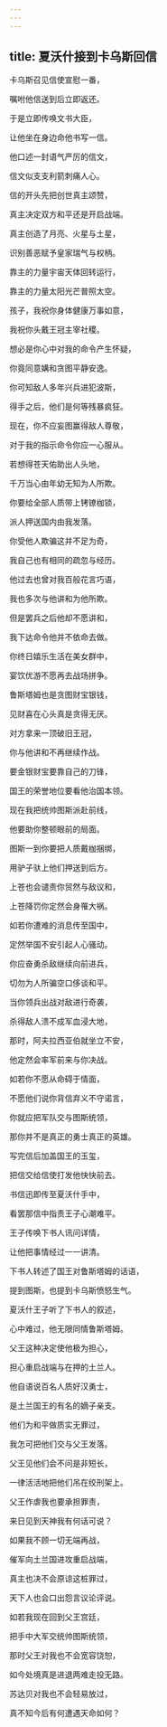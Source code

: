 ```yaml
---
---
---
```

title: 夏沃什接到卡乌斯回信
---




卡乌斯召见信使宣慰一番，

嘱咐他信送到后立即返还。

于是立即传唤文书大臣，

让他坐在身边命他书写一信。

他口述一封语气严厉的信文，

信文似支支利箭刺痛人心。

信的开头先把创世真主颂赞，

真主决定双方和平还是开启战端。

真主创造了月亮、火星与土星，

识别善恶赋予皇家瑞气与权柄。

靠主的力量宇宙天体回转运行，

靠主的力量太阳光芒普照太空。

孩子，我祝你身体健康万事如意，

我祝你头戴王冠主宰社稷。

想必是你心中对我的命令产生怀疑，

你竟同意媾和贪图平静安逸。

你可知敌人多年兴兵进犯波斯，

得手之后，他们是何等残暴疯狂。

现在，你不应妄图赢得敌人尊敬，

对于我的指示命令你应一心服从。

若想得苍天佑助出人头地，

千万当心由年幼无知为人所欺。

你要给全部人质带上铐镣枷锁，

派人押送国内由我发落。

你受他人欺骗这并不足为奇，

我自己也有相同的疏忽与经历。

他过去也曾对我百般花言巧语，

我也多次与他讲和为他所欺。

但是罢兵之后他却不愿讲和，

我下达命令他并不依命去做。

你终日嬉乐生活在美女群中，

宴饮优游不愿再去战场拼争。

鲁斯塔姆也是贪图财宝银钱，

见财喜在心头真是贪得无厌。

对方拿来一顶破旧王冠，

你与他讲和不再继续作战。

要金银财宝要靠自己的刀锋，

国王的荣誉地位要看他治国本领。

现在我把统帅图斯派赴前线，

他要助你整顿眼前的局面。

图斯一到你要把人质戴枷捆绑，

用驴子驮上他们押送到后方。

上苍也会谴责你贸然与敌议和，

上苍降罚你定然会身罹大祸。

如若你遭难的消息传至国中，

定然举国不安引起人心骚动。

你应奋勇杀敌继续向前进兵，

切勿为人所骗空口侈谈和平。

当你领兵出战对敌进行奇袭，

杀得敌人溃不成军血浸大地，

那时，阿夫拉西亚伯就坐立不安，

他定然会率军前来与你决战。

如若你不愿从命碍于情面，

不愿他们说你背信弃义不守诺言，

你就应把军队交与图斯统领，

那你并不是真正的勇士真正的英雄。

写完信后加盖国王的玉玺，

把信交给信使打发他快快前去。

书信迅即传至夏沃什手中，

看罢那信中指责王子心潮难平。

王子传唤下书人讯问详情，

让他把事情经过一一讲清。

下书人转述了国王对鲁斯塔姆的话语，

提到图斯，也提到卡乌斯愤怒生气。

夏沃什王子听了下书人的叙述，

心中难过，他无限同情鲁斯塔姆。

父王这种决定使他极为担心，

担心重启战端与在押的土兰人。

他自语说百名人质好汉勇士，

是土兰国王的有名的嫡子亲支。

他们为和平做质实无罪过，

我怎可把他们交与父王发落。

父王见他们会不问是非短长，

一律活活地把他们吊在绞刑架上。

父王作虐我也要承担罪责，

来日见到天神我有何话可说？

如果我不顾一切无端再战，

催军向土兰国进攻重启战端，

真主也决不会原谅这桩罪过，

天下人也会口出怨言议论评说。

如若我现在回到父王宫廷，

把手中大军交统帅图斯统领，

那时父王对我也不会宽容饶恕，

如今处境真是进退两难走投无路。

苏达贝对我也不会轻易放过，

真不知今后有何遭遇天命如何？